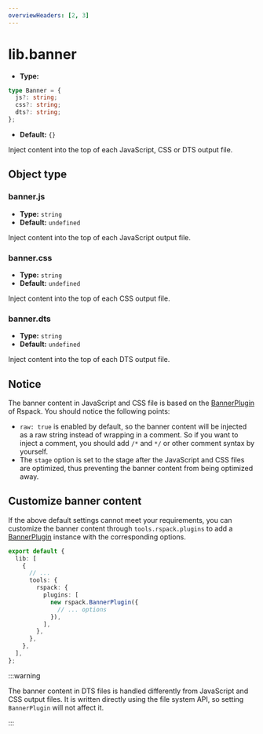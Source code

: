 ```yaml
---
overviewHeaders: [2, 3]
---
```


# lib.banner

- **Type:**

```ts
type Banner = {
  js?: string;
  css?: string;
  dts?: string;
};
```

- **Default:** `{}`

Inject content into the top of each JavaScript, CSS or DTS output file.

## Object type

### banner.js

- **Type:** `string`
- **Default:** `undefined`

Inject content into the top of each JavaScript output file.

### banner.css

- **Type:** `string`
- **Default:** `undefined`

Inject content into the top of each CSS output file.

### banner.dts

- **Type:** `string`
- **Default:** `undefined`

Inject content into the top of each DTS output file.

## Notice

The banner content in JavaScript and CSS file is based on the [BannerPlugin](https://rspack.dev/plugins/webpack/banner-plugin) of Rspack. You should notice the following points:

- `raw: true` is enabled by default, so the banner content will be injected as a raw string instead of wrapping in a comment. So if you want to inject a comment, you should add `/*` and `*/` or other comment syntax by yourself.
- The `stage` option is set to the stage after the JavaScript and CSS files are optimized, thus preventing the banner content from being optimized away.

## Customize banner content

If the above default settings cannot meet your requirements, you can customize the banner content through `tools.rspack.plugins` to add a [BannerPlugin](https://rspack.dev/plugins/webpack/banner-plugin) instance with the corresponding options.

```ts title="rslib.config.ts"
export default {
  lib: [
    {
      // ...
      tools: {
        rspack: {
          plugins: [
            new rspack.BannerPlugin({
              // ... options
            }),
          ],
        },
      },
    },
  ],
};
```

:::warning

The banner content in DTS files is handled differently from JavaScript and CSS output files. It is written directly using the file system API, so setting `BannerPlugin` will not affect it.

:::
